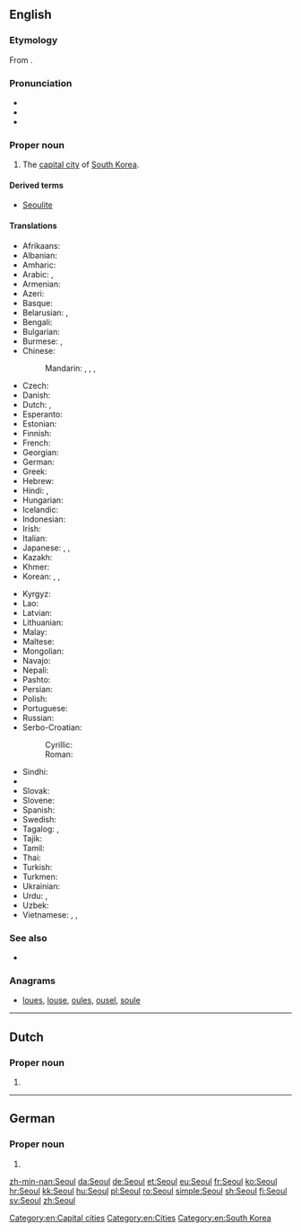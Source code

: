 {{also|Séoul}}
==English==

===Etymology===
From {{etyl|ko|en}} {{term|서울|tr=seoul|lang=ko||capital city}}.

===Pronunciation===
* {{IPA|/səʊl/}}
* {{rhymes|əʊl}}
* {{homophones|lang=en|sole|soul}}

===Proper noun===
{{en-proper noun}}

# The [[capital city]] of [[South Korea]].

====Derived terms====
* [[Seoulite]]

====Translations====
{{trans-top|capital of South Korea}}
* Afrikaans: {{t|af|Seoel}}
* Albanian: {{t|sq|Seoul}}
* Amharic: {{t|am|ሴኡል|tr=se’ul|sc=Ethi}}
* Arabic: {{t|ar|سيئول|m|tr=siʾūl}}, {{t|ar|سيول|m|tr=siyūl}}
* Armenian: {{t|hy|Սեուլ|tr=Seul}}
* Azeri: {{t|az|Seul}}
* Basque: {{t+|eu|Seul}}
* Belarusian: {{t|be|Сеул|m|tr=Sjeúl}}, {{t|be|Сэул|m|tr=Seúl|sc=Cyrl}}
* Bengali: {{t|bn|সিওল|tr=Siol|sc=Beng}}
* Bulgarian: {{t|bg|Сеул|m|tr=Seúl|sc=Cyrl}}
* Burmese: {{t|my|ဆီယူ|tr=hsiyu|sc=Mymr}}, {{t|my|ဆိုးလ်မြို့|tr=hso:myo.|sc=Mymr}}
* Chinese:
*: Mandarin: {{t+|cmn|首爾|sc=Hani}}, {{t|cmn|首尔|tr=Shǒu’ěr|sc=Hani}}, {{t|cmn|漢城|sc=Hani}}, {{t+|cmn|汉城|tr=Hànchéng|sc=Hani}}
* Czech: {{t+|cs|Soul|m}}
* Danish: {{t+|da|Seoul}}
* Dutch: {{t|nl|Seoul|n}}, {{qualifier|Flemish}} {{t|nl|Seoel|n}}
* Esperanto: {{t|eo|Seulo}}
* Estonian: {{t+|et|Sŏul}}
* Finnish: {{t+|fi|Soul}}
* French: {{t+|fr|Séoul|m}}
* Georgian: {{t|ka|სეული|tr=seuli|sc=Geor}}
* German: {{t+|de|Seoul|n}}
* Greek: {{t+|el|Σεούλ|f|tr=Seoúl|sc=Grek}}
* Hebrew: {{t|he|סיאול|tr=si’ūl}}
* Hindi: {{t|hi|सिऊल|tr=siūl}}, {{t|hi|सियूल|tr=siyūl}}
* Hungarian: {{t+|hu|Szöul}}
* Icelandic: {{t|is|Seúl}}
* Indonesian: {{t|id|Seoul}}
* Irish: {{t|ga|Súl}}
* Italian: {{t|it|Seul|f}}
* Japanese: {{t+|ja|ソウル|tr=Souru}}, {{t|ja|京城|tr=けいじょう, Keijō}}, {{qualifier|obsolete}} {{t|ja|漢城|tr=かんじょう, Kanjō}}
* Kazakh: {{t|kk|Сеул|tr=Sewl|sc=Cyrl}}
* Khmer: {{t|km|សេអ៊ូល|tr=see’uul|sc=Khmr}}
* Korean: {{t+|ko|서울|tr=Seoul|sc=Hang}}, {{t+|ko|서울특별시|tr=서울特別市,Seoul-teuk-byeol-si|sc=Kore}}, {{t|ko|서울시|tr=Seoul-si,서울市|sc=Kore}}
{{trans-mid}}
* Kyrgyz: {{t|ky|Сеул|tr=Seul|sc=Cyrl}}
* Lao: {{t|lo|ເຊອູນ|tr=sē'ūn|sc=Laoo}}
* Latvian: {{t|lv|Seula}}
* Lithuanian: {{t|lt|Seulas}}
* Malay: {{t|ms|Seoul}}
* Maltese: {{t|mt|Seul}}
* Mongolian: {{t|mn|Сөүл|tr=Söül|sc=Cyrl}}
* Navajo: {{t|nv|Sééʼool}}
* Nepali: {{t|ne|सिउल|tr=siul|sc=Deva}}
* Pashto: {{t|ps|سېول|tr=Seūl|sc=ps-Arab}}
* Persian: {{t|fa|سئول|tr=Se'ul}}
* Polish: {{t+|pl|Seul|m}}
* Portuguese: {{t|pt|Seul}}
* Russian: {{t|ru|Сеул|m|tr=Seúl}}
* Serbo-Croatian:
*: Cyrillic: {{t|sh|Сеул|m|sc=Cyrl}}
*: Roman: {{t|sh|Seul|m}}
* Sindhi: {{t|sd|سيول|tr=Siyūl|sc=sd-Arab}}
* {{trreq|si}}
* Slovak: {{t|sk|Soul|m}}
* Slovene: {{t|sl|Seul|m}}
* Spanish: {{t+|es|Seúl|m}}
* Swedish: {{t+|sv|Söul}}
* Tagalog: {{t|tl|Seúl}}, {{t|tl|Seyúl}}
* Tajik: {{t|tg|Сеул|tr=Seul|sc=Cyrl}}
* Tamil: {{t|ta|சியோல்|tr=Čiyōl}}
* Thai: {{t+|th|โซล|tr=sōn}}
* Turkish: {{t|tr|Seul}}
* Turkmen: {{t|tk|Seul}}
* Ukrainian: {{t|uk|Сеул|m|tr=Seúl}}
* Urdu: {{t|ur|سیئول|tr=siyūl}}, {{t|ur|سیول|tr=seūl}}
* Uzbek: {{t|uz|Seul}}
* Vietnamese: {{t|vi|Xơ-un}}, {{t|vi|Xê-un}}, {{t|vi|Seoul}}
{{trans-bottom}}

===See also===
* {{pedia}}

===Anagrams===
* [[loues#English|loues]], [[louse#English|louse]], [[oules#English|oules]], [[ousel#English|ousel]], [[soule#English|soule]]

[[Category:en:Capital cities]]
[[Category:en:Cities]]
[[Category:en:South Korea]]

----

==Dutch==

===Proper noun===
{{nl-proper noun}}

# {{l|en|Seoul}}

----

==German==

===Proper noun===
{{de-proper noun}}

# {{l|en|Seoul}}

[[zh-min-nan:Seoul]]
[[da:Seoul]]
[[de:Seoul]]
[[et:Seoul]]
[[eu:Seoul]]
[[fr:Seoul]]
[[ko:Seoul]]
[[hr:Seoul]]
[[kk:Seoul]]
[[hu:Seoul]]
[[pl:Seoul]]
[[ro:Seoul]]
[[simple:Seoul]]
[[sh:Seoul]]
[[fi:Seoul]]
[[sv:Seoul]]
[[zh:Seoul]]